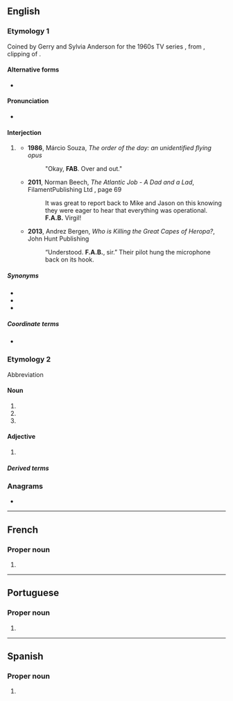 {{also|fab|Fab|F.A.B.}}
==English==
{{wikipedia|lang=en}}

===Etymology 1===
Coined by Gerry and Sylvia Anderson for the 1960s TV series ''{{w|Thunderbirds}}'', from {{m|en|fab}}, 
clipping of {{m|en|fabulous}}.

====Alternative forms====
* {{alter|en|F.A.B.|F. A. B.|F-A-B|F.-A.-B.}}

====Pronunciation====
* {{hyphenation|en|F|A|B}}

====Interjection====
{{en-interj}}

# {{lb|en|radio telecommunications|humorous}} {{non-gloss definition|used to acknowledge that a message has been received and understood.}}
#* '''1986''', Márcio Souza, ''The order of the day: an unidentified flying opus''
#*: &quot;Okay, '''FAB'''. Over and out.&quot;
#* '''2011''', Norman Beech, ''The Atlantic Job - A Dad and a Lad'', FilamentPublishing Ltd {{ISBN|9781905493753}}, page 69
#*: It was great to report back to Mike and Jason on this knowing they were eager to hear that everything was operational. '''F.A.B.''' Virgil!
#* '''2013''', Andrez Bergen, ''Who is Killing the Great Capes of Heropa?'', John Hunt Publishing {{ISBN|9781782792345}}
#*: “Understood. '''F.A.B.''', sir.” Their pilot hung the microphone back on its hook.

=====Synonyms=====
* {{l|en|roger}}
* {{l|en|acknowledged}}
* {{l|en|five-by-five}}

=====Coordinate terms=====
* {{l|en|over and out}}

===Etymology 2===
Abbreviation

====Noun====
{{en-noun}}

# {{abbreviation of|en|frontal assessment battery}}
# {{abbreviation of|en|French-American-British classification system}}
# {{abbreviation of|en|fast atom bombardment}}

====Adjective====
{{en-adj|-}}

# {{abbreviation of|en|[[French]]-[[American]]-[[British]]}}

=====Derived terms=====
{{der3|en|
|FAB classification
|FAB classification system
}}

===Anagrams===
* {{anagrams|en|a=abf|AFB|B.F.A.|BAF|BFA}}

----

==French==
{{wikipedia|lang=fr}}

===Proper noun===
{{fr-proper noun|f}}

# {{abbreviation of|fr|{{w|lang=en|Forces Armées Béninoises|lang=fr}}|gloss=Benin [[Armed Forces|armed forces]]}}

----

==Portuguese==
{{wikipedia|lang=pt}}

===Proper noun===
{{pt-proper noun|f}}

# {{acronym of|pt|{{w|lang=en|Força Aérea Brasileira}}|gloss=Brazilian [[Air Force]]}}

----

==Spanish==
{{wikipedia|Fab (desambiguación)|FAB|lang=es}}

===Proper noun===
{{es-proper-noun|f}}

# {{abbreviation of|es|{{w|lang=en|Fuerza Aérea Boliviana}}|gloss=Bolivian [[Air Force]]}}